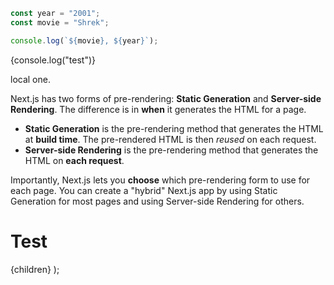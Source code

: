 



```js
const year = "2001";
const movie = "Shrek";

console.log(`${movie}, ${year}`);
```

{console.log("test")}


<Local>local one</Local>.

Next.js has two forms of pre-rendering: **Static Generation** and **Server-side Rendering**. The difference is in **when** it generates the HTML for a page.

- **Static Generation** is the pre-rendering method that generates the HTML at **build time**. The pre-rendered HTML is then _reused_ on each request.
- **Server-side Rendering** is the pre-rendering method that generates the HTML on **each request**.

Importantly, Next.js lets you **choose** which pre-rendering form to use for each page. You can create a "hybrid" Next.js app by using Static Generation for most pages and using Server-side Rendering for others.

  <Layout pageIdx={2}>
    <Head>
      <link
        rel="stylesheet"
        href="https://unpkg.com/dracula-prism/dist/css/dracula-prism.css"
      ></link>
      <title>Test</title>
    </Head>
    <Stack spacing={1}>
      <Paper elevation={3} style={{ opacity: "90%" }}>
        <Container maxWidth="xl" className={utilStyles.padded}>
          <h1 className={utilStyles.headingXl}>Test</h1>
          <div className={utilStyles.lightText}>
            <Date dateString="2020-01-01" />
          </div>
          {children}
        </Container>
      </Paper>
    </Stack>
  </Layout>
);
